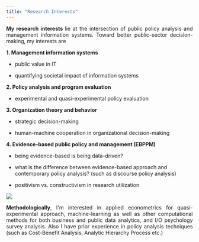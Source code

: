 ```yaml
---
title: "Research Interests"
---
```


```{=html}
<p align="justify">
<b> My research interests </b> lie at the intersection of public policy analysis and management information systems. Toward better public-sector decision-making, my interests are  
</p>
```
**1. Management information systems**

-   public value in IT

-   quantifying societal impact of information systems

**2. Policy analysis and program evaluation**

-   experimental and quasi-experimental policy evaluation

**3. Organization theory and behavior**

-   strategic decision-making

-   human-machine cooperation in organizational decision-making

**4. Evidence-based public policy and management (EBPPM)**

-   being evidence-based is being data-driven?

-   what is the difference between evidence-based approach and contemporary policy analysis? (such as discourse policy analysis)

-   positivism vs. constructivism in research utilization


![](20220716_163613.png)

```{=html}
<p align="justify">



<b> Methodologically</b>, I'm interested in applied econometrics for quasi-experimental approach, machine-learning as well as other computational methods for both business and public data analytics, and I/O psychology survey analysis. Also I have prior experience in policy analysis techniques (such as Cost-Benefit Analysis, Analytic Hierarchy Process etc.)
</p>
```
